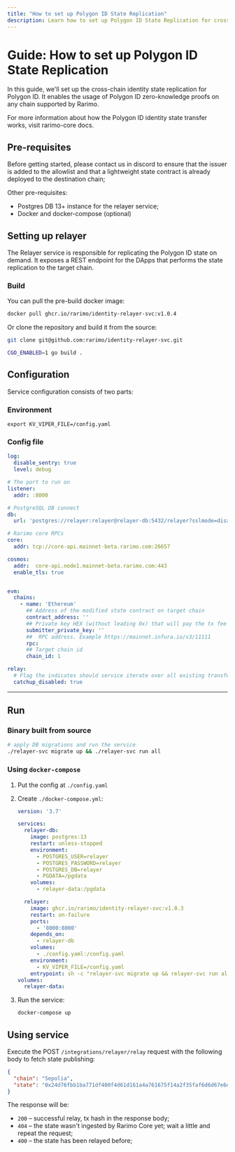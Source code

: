 ```yaml
---
title: "How to set up Polygon ID State Replication"
description: Learn how to set up Polygon ID State Replication for cross-chain identity state transfer.
---
```


# Guide: How to set up Polygon ID State Replication

In this guide, we'll set up the cross-chain identity state replication for Polygon ID. It enables the usage of Polygon ID zero-knowledge proofs on any chain supported by Rarimo.

For more information about how the Polygon ID identity state transfer works, visit <OutLink href="https://github.com/rarimo/rarimo-core/blob/master/docs/common/bridging/002-identity.md">rarimo-core docs</OutLink>.

## Pre-requisites

Before getting started, please contact us in <OutLink href="https://discordapp.com/invite/rarimoprotocol">discord</OutLink> to ensure that the issuer is added to the allowlist and that a lightweight state contract is already deployed to the destination chain;

Other pre-requisites:

- <OutLink href="https://www.postgresql.org/download/">Postgres DB 13+</OutLink> instance for the relayer service;
- <OutLink href="https://docs.docker.com/engine/install/">Docker</OutLink> and <OutLink href="https://docs.docker.com/compose/install/">docker-compose</OutLink> (optional)

## Setting up relayer

The Relayer service is responsible for replicating the Polygon ID state on demand. It exposes a REST endpoint for the DApps that performs the state replication to the target chain.

### Build

You can pull the pre-build docker image:

```sh
docker pull ghcr.io/rarimo/identity-relayer-svc:v1.0.4
```

Or clone the <OutLink href="https://github.com/rarimo/identity-relayer-svc">repository</OutLink> and build it from the source:

<!-- TODO: fix docker image -->

```sh
git clone git@github.com:rarimo/identity-relayer-svc.git

CGO_ENABLED=1 go build .
```

## Configuration

Service configuration consists of two parts:

### Environment

```shell
export KV_VIPER_FILE=/config.yaml
```

### Config file

```yaml
log:
  disable_sentry: true
  level: debug

# The port to run on
listener:
  addr: :8000

# PostgreSQL DB connect
db:
  url: 'postgres://relayer:relayer@relayer-db:5432/relayer?sslmode=disable'

# Rarimo core RPCs
core:
  addr: tcp://core-api.mainnet-beta.rarimo.com:26657

cosmos:
  addr:  core-api.node1.mainnet-beta.rarimo.com:443
  enable_tls: true


evm:
  chains:
    - name: 'Ethereum'
      ## Address of the modified state contract on target chain
      contract_address: ''
      ## Private key HEX (without leading 0x) that will pay the tx fee
      submitter_private_key: ''
      ##  RPC address. Example https://mainnet.infura.io/v3/11111
      rpc:
      ## Target chain id
      chain_id: 1

relay:
  # Flag the indicates should service iterate over all existing transfer operation and fill the database
  catchup_disabled: true
```

---

## Run

### Binary built from source

```sh
# apply DB migrations and run the service
./relayer-svc migrate up && ./relayer-svc run all
```

### Using `docker-compose`

1. Put the config at `./config.yaml`
1. Create `./docker-compose.yml`:

   ```yaml
   version: '3.7'

   services:
     relayer-db:
       image: postgres:13
       restart: unless-stopped
       environment:
         - POSTGRES_USER=relayer
         - POSTGRES_PASSWORD=relayer
         - POSTGRES_DB=relayer
         - PGDATA=/pgdata
       volumes:
         - relayer-data:/pgdata

     relayer:
       image: ghcr.io/rarimo/identity-relayer-svc:v1.0.3
       restart: on-failure
       ports:
         - '8000:8000'
       depends_on:
         - relayer-db
       volumes:
         - ./config.yaml:/config.yaml
       environment:
         - KV_VIPER_FILE=/config.yaml
       entrypoint: sh -c "relayer-svc migrate up && relayer-svc run all"
   volumes:
     relayer-data:
   ```

1. Run the service:

   ```sh
   docker-compose up
   ```

## Using service

Execute the POST `/integrations/relayer/relay` request with the following body to fetch state publishing:

```json
{
  "chain": "Sepolia",
  "state": "0x24d76fbb1ba771df400f4d61d161a4a761675f14a2f35faf6d6d67e6d8be5fe6"
}
```

The response will be:

- `200` – successful relay, tx hash in the response body;
- `404` – the state wasn't ingested by Rarimo Core yet; wait a little and repeat the request;
- `400` – the state has been relayed before; <!-- TODO: fix me -->
